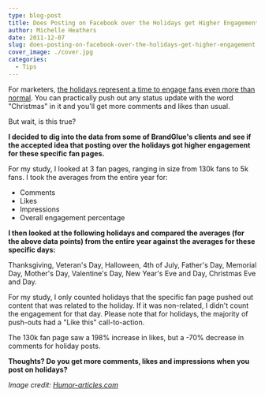 ```yaml
---
type: blog-post
title: Does Posting on Facebook over the Holidays get Higher Engagement?
author: Michelle Heathers
date: 2011-12-07
slug: does-posting-on-facebook-over-the-holidays-get-higher-engagement
cover_image: ./cover.jpg
categories:
  - Tips
---
```


For marketers, [the holidays represent a time to engage fans even more than normal][1]. You can practically push out any status update with the word "Christmas" in it and you'll get more comments and likes than usual.

But wait, is this true?

**I decided to dig into the data from some of BrandGlue's clients and see if the accepted idea that posting over the holidays got higher engagement for these specific fan pages.**

For my study, I looked at 3 fan pages, ranging in size from 130k fans to 5k fans. I took the averages from the entire year for:

- Comments
- Likes
- Impressions
- Overall engagement percentage

**I then looked at the following holidays and compared the averages (for the above data points) from the entire year against the averages for these specific days:**

Thanksgiving, Veteran's Day, Halloween, 4th of July, Father's Day, Memorial Day, Mother's Day, Valentine's Day, New Year's Eve and Day, Christmas Eve and Day.

For my study, I only counted holidays that the specific fan page pushed out content that was related to the holiday. If it was non-related, I didn't count the engagement for that day. Please note that for holidays, the majority of push-outs had a "Like this" call-to-action.

The 130k fan page saw a 198% increase in likes, but a -70% decrease in comments for holiday posts.

**Thoughts? Do you get more comments, likes and impressions when you post on holidays?**

_Image credit: [Humor-articles.com][2]_

[1]: http://blog.wildfireapp.com/2011/11/14/10-tips-for-a-sharp-facebook-messaging-strategy-for-the-holidays/
[2]: http://www.humor-articles.com/bad-christmas-sweaters/
